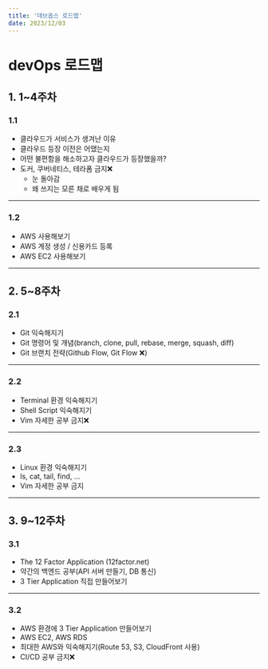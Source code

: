 ```yaml
---
title: '데브옵스 로드맵'
date: 2023/12/03
---
```


# devOps 로드맵

## 1. 1~4주차

### 1.1

- 클라우드가 서비스가 생겨난 이유
- 클라우드 등장 이전은 어땠는지
- 어떤 불편함을 해소하고자 클라우드가 등장했을까?
- 도커, 쿠버네티스, 테라폼 금지❌
  - 눈 돌아감
  - 왜 쓰지는 모른 채로 배우게 됨

---

### 1.2

- AWS 사용해보기
- AWS 계정 생성 / 신용카드 등록
- AWS EC2 사용해보기

---

## 2. 5~8주차

### 2.1

- Git 익숙해지기
- Git 명령어 및 개념(branch, clone, pull, rebase, merge, squash, diff)
- Git 브랜치 전략(Github Flow, Git Flow ❌)

---

### 2.2

- Terminal 환경 익숙해지기
- Shell Script 익숙해지기
- Vim 자세한 공부 금지❌

---

### 2.3

- Linux 환경 익숙해지기
- ls, cat, tail, find, ...
- Vim 자세한 공부 금지

---

## 3. 9~12주차

### 3.1

- The 12 Factor Application (12factor.net)
- 약간의 백엔드 공부(API 서버 만들기, DB 통신)
- 3 Tier Application 직접 만들어보기

---

### 3.2

- AWS 환경에 3 Tier Application 만들어보기
- AWS EC2, AWS RDS
- 최대한 AWS와 익숙해지기(Route 53, S3, CloudFront 사용)
- CI/CD 공부 금지❌
